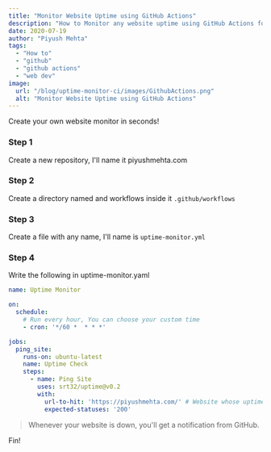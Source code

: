 ```yaml
---
title: "Monitor Website Uptime using GitHub Actions"
description: "How to Monitor any website uptime using GitHub Actions for free"
date: 2020-07-19
author: "Piyush Mehta"
tags:
  - "How to"
  - "github"
  - "github actions"
  - "web dev"
image:
  url: "/blog/uptime-monitor-ci/images/GithubActions.png"
  alt: "Monitor Website Uptime using GitHub Actions"
---
```



Create your own website monitor in seconds!

### Step 1

Create a new repository, I'll name it piyushmehta.com

### Step 2

Create a directory named and workflows inside it `.github/workflows`

### Step 3

Create a file with any name, I'll name is `uptime-monitor.yml`

### Step 4

Write the following in uptime-monitor.yaml

```yml
name: Uptime Monitor

on:
  schedule:
    # Run every hour, You can choose your custom time
    - cron: '*/60 *  * * *'

jobs:
  ping_site:
    runs-on: ubuntu-latest
    name: Uptime Check
    steps:
      - name: Ping Site
        uses: srt32/uptime@v0.2
        with:
          url-to-hit: 'https://piyushmehta.com/' # Website whose uptime you want to track
          expected-statuses: '200'
```

> Whenever your website is down, you'll get a notification from GitHub.

Fin!

